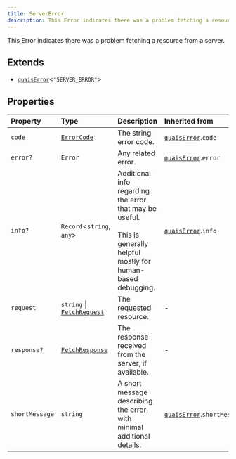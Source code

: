 ```yaml
---
title: ServerError
description: This Error indicates there was a problem fetching a resource from  a server....
---
```


This Error indicates there was a problem fetching a resource from
 a server.

## Extends

- [`quaisError`](/content/interfaces/quaisError.mdx)\<`"SERVER_ERROR"`\>

## Properties

| Property | Type | Description | Inherited from |
| :------ | :------ | :------ | :------ |
| `code` | [`ErrorCode`](/content/type-aliases/ErrorCode.mdx) | The string error code. | [`quaisError`](/content/interfaces/quaisError.mdx).`code` |
| `error?` | `Error` | Any related error. | [`quaisError`](/content/interfaces/quaisError.mdx).`error` |
| `info?` | `Record`\<`string`, `any`\> | Additional info regarding the error that may be useful.<br /><br /> This is generally helpful mostly for human-based debugging. | [`quaisError`](/content/interfaces/quaisError.mdx).`info` |
| `request` | `string` \| [`FetchRequest`](/content/classes/FetchRequest.mdx) | The requested resource. | - |
| `response?` | [`FetchResponse`](/content/classes/FetchResponse.mdx) | The response received from the server, if available. | - |
| `shortMessage` | `string` | A short message describing the error, with minimal additional<br /> details. | [`quaisError`](/content/interfaces/quaisError.mdx).`shortMessage` |
